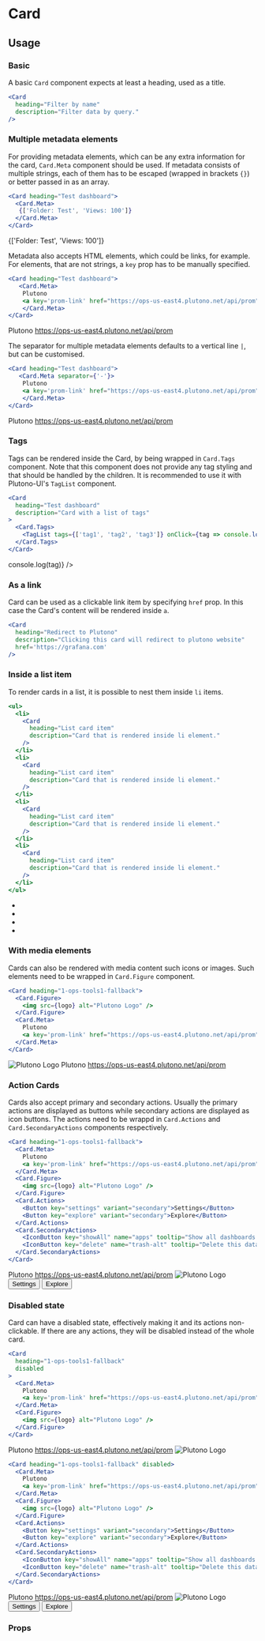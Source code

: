 

<Meta title="MDX/Card" component={Card}/>

# Card

## Usage

### Basic
A basic `Card` component expects at least a heading, used as a title.
```jsx
<Card
  heading="Filter by name"
  description="Filter data by query."
/>
```
<Preview>
  <Card
    heading="Filter by name"
    description="Filter data by query."
  />
</Preview>


### Multiple metadata elements
For providing metadata elements, which can be any extra information for the card, `Card.Meta` component should be used. If metadata consists of multiple strings, each of them has to be escaped (wrapped in brackets `{}`) or better passed in as an array.

```jsx
<Card heading="Test dashboard">
  <Card.Meta>
   {['Folder: Test', 'Views: 100']}
  </Card.Meta>
</Card>
```

<Preview>
  <Card heading="Test dashboard">
    <Card.Meta>
      {['Folder: Test', 'Views: 100']}
    </Card.Meta>
  </Card>
</Preview>

Metadata also accepts HTML elements, which could be links, for example. For elements, that are not strings, a `key` prop has to be manually specified.

```jsx
<Card heading="Test dashboard">
   <Card.Meta>
    Plutono
    <a key='prom-link' href="https://ops-us-east4.plutono.net/api/prom">https://ops-us-east4.plutono.net/api/prom</a>
    </Card.Meta>
</Card>
```

<Preview>
  <Card heading="Test dashboard">
    <Card.Meta>
      Plutono
      <a key='prom-link' href="https://ops-us-east4.plutono.net/api/prom">https://ops-us-east4.plutono.net/api/prom</a>
    </Card.Meta>
  </Card>
</Preview>

The separator for multiple metadata elements defaults to a vertical line `|`, but can be customised.

```jsx
<Card heading="Test dashboard">
   <Card.Meta separator={'-'}>
    Plutono
    <a key='prom-link' href="https://ops-us-east4.plutono.net/api/prom">https://ops-us-east4.plutono.net/api/prom</a>
    </Card.Meta>
</Card>
```

<Preview>
  <Card heading="Test dashboard">
    <Card.Meta separator={'-'}>
      Plutono
      <a key='prom-link' href="https://ops-us-east4.plutono.net/api/prom">https://ops-us-east4.plutono.net/api/prom</a>
    </Card.Meta>
  </Card>
</Preview>

### Tags
Tags can be rendered inside the Card, by being wrapped in `Card.Tags` component. Note that this component does not provide any tag styling and that should be handled by the children. It is recommended to use it with Plutono-UI's `TagList` component.

```jsx
<Card
  heading="Test dashboard"
  description="Card with a list of tags"
>
  <Card.Tags>
    <TagList tags={['tag1', 'tag2', 'tag3']} onClick={tag => console.log(tag)} />
  </Card.Tags>
</Card>
```

<Preview>
  <Card
    heading="Test dashboard"
    description="Card with a list of tags"
  >
    <Card.Tags>
      <TagList tags={['tag1', 'tag2', 'tag3']} onClick={tag => console.log(tag)} />
    </Card.Tags>
  </Card>
</Preview>

### As a link

Card can be used as a clickable link item by specifying `href` prop. In this case the Card's content will be rendered inside `a`.

```jsx
<Card
  heading="Redirect to Plutono"
  description="Clicking this card will redirect to plutono website"
  href='https://grafana.com'
/>
```
<Preview>
  <Card
    heading="Redirect to Plutono"
    description="Clicking this card will redirect to plutono website"
    href='https://grafana.com'
  />
</Preview>

### Inside a list item

To render cards in a list, it is possible to nest them inside `li` items.
```jsx
<ul>
  <li>
    <Card
      heading="List card item"
      description="Card that is rendered inside li element."
    />
  </li>
  <li>
    <Card
      heading="List card item"
      description="Card that is rendered inside li element."
    />
  </li>
  <li>
    <Card
      heading="List card item"
      description="Card that is rendered inside li element."
    />
  </li>
  <li>
    <Card
      heading="List card item"
      description="Card that is rendered inside li element."
    />
  </li>
</ul>
```
<Preview>
  <ul style={{padding: '20px', maxWidth: '800px', listStyle: 'none'}}>
    <li>
      <Card
        heading="List card item"
        description="Card that is rendered inside li element."
      />
    </li>
    <li>
      <Card
        heading="List card item"
        description="Card that is rendered inside li element."
      />
    </li>
    <li>
      <Card
        heading="List card item"
        description="Card that is rendered inside li element."
      />
    </li>
    <li>
      <Card
        heading="List card item"
        description="Card that is rendered inside li element."
      />
    </li>
  </ul>
</Preview>

### With media elements

Cards can also be rendered with media content such icons or images. Such elements need to be wrapped in `Card.Figure` component.

```jsx
<Card heading="1-ops-tools1-fallback">
  <Card.Figure>
    <img src={logo} alt="Plutono Logo" />
  </Card.Figure>
  <Card.Meta>
    Plutono
    <a key='prom-link' href="https://ops-us-east4.plutono.net/api/prom">https://ops-us-east4.plutono.net/api/prom</a>
  </Card.Meta>
</Card>
```

<Preview>
  <Card heading="1-ops-tools1-fallback">
    <Card.Figure>
      <img src={logo} alt="Plutono Logo" />
    </Card.Figure>
    <Card.Meta>
      Plutono
      <a key='prom-link' href="https://ops-us-east4.plutono.net/api/prom">https://ops-us-east4.plutono.net/api/prom</a>
    </Card.Meta>
  </Card>
</Preview>

### Action Cards

Cards also accept primary and secondary actions. Usually the primary actions are displayed as buttons while secondary actions are displayed as icon buttons. The actions need to be wrappd in `Card.Actions` and `Card.SecondaryActions` components respectively.

```jsx
<Card heading="1-ops-tools1-fallback">
  <Card.Meta>
    Plutono
    <a key='prom-link' href="https://ops-us-east4.plutono.net/api/prom">https://ops-us-east4.plutono.net/api/prom</a>
  </Card.Meta>
  <Card.Figure>
    <img src={logo} alt="Plutono Logo" />
  </Card.Figure>
  <Card.Actions>
    <Button key="settings" variant="secondary">Settings</Button>
    <Button key="explore" variant="secondary">Explore</Button>
  </Card.Actions>
  <Card.SecondaryActions>
    <IconButton key="showAll" name="apps" tooltip="Show all dashboards for this data source" />
    <IconButton key="delete" name="trash-alt" tooltip="Delete this data source" />
  </Card.SecondaryActions>
</Card>
```

<Preview>
  <Card heading="1-ops-tools1-fallback">
    <Card.Meta>
      Plutono
      <a key='prom-link' href="https://ops-us-east4.plutono.net/api/prom">https://ops-us-east4.plutono.net/api/prom</a>
    </Card.Meta>
    <Card.Figure>
      <img src={logo} alt="Plutono Logo" />
    </Card.Figure>
    <Card.Actions>
      <Button key="settings" variant="secondary">Settings</Button>
      <Button key="explore" variant="secondary">Explore</Button>
    </Card.Actions>
    <Card.SecondaryActions>
      <IconButton key="showAll" name="apps" tooltip="Show all dashboards for this data source" />
      <IconButton key="delete" name="trash-alt" tooltip="Delete this data source" />
    </Card.SecondaryActions>
  </Card>
</Preview>

### Disabled state

Card can have a disabled state, effectively making it and its actions non-clickable. If there are any actions, they will be disabled instead of the whole card.

```jsx
<Card
  heading="1-ops-tools1-fallback"
  disabled
>
  <Card.Meta>
    Plutono
    <a key='prom-link' href="https://ops-us-east4.plutono.net/api/prom">https://ops-us-east4.plutono.net/api/prom</a>
  </Card.Meta>
  <Card.Figure>
    <img src={logo} alt="Plutono Logo" />
  </Card.Figure>
</Card>
```

<Preview>
  <Card
    heading="1-ops-tools1-fallback"
    disabled
  >
    <Card.Meta>
      Plutono
      <a key='prom-link' href="https://ops-us-east4.plutono.net/api/prom">https://ops-us-east4.plutono.net/api/prom</a>
    </Card.Meta>
    <Card.Figure>
      <img src={logo} alt="Plutono Logo" />
    </Card.Figure>
  </Card>
</Preview>

```jsx
<Card heading="1-ops-tools1-fallback" disabled>
  <Card.Meta>
    Plutono
    <a key='prom-link' href="https://ops-us-east4.plutono.net/api/prom">https://ops-us-east4.plutono.net/api/prom</a>
  </Card.Meta>
  <Card.Figure>
    <img src={logo} alt="Plutono Logo" />
  </Card.Figure>
  <Card.Actions>
    <Button key="settings" variant="secondary">Settings</Button>
    <Button key="explore" variant="secondary">Explore</Button>
  </Card.Actions>
  <Card.SecondaryActions>
    <IconButton key="showAll" name="apps" tooltip="Show all dashboards for this data source" />
    <IconButton key="delete" name="trash-alt" tooltip="Delete this data source" />
  </Card.SecondaryActions>
</Card>
```

<Preview>
  <Card heading="1-ops-tools1-fallback" disabled>
    <Card.Meta>
      Plutono
      <a key='prom-link' href="https://ops-us-east4.plutono.net/api/prom">https://ops-us-east4.plutono.net/api/prom</a>
    </Card.Meta>
    <Card.Figure>
      <img src={logo} alt="Plutono Logo" />
    </Card.Figure>
    <Card.Actions>
      <Button key="settings" variant="secondary">Settings</Button>
      <Button key="explore" variant="secondary">Explore</Button>
    </Card.Actions>
    <Card.SecondaryActions>
      <IconButton key="showAll" name="apps" tooltip="Show all dashboards for this data source" />
      <IconButton key="delete" name="trash-alt" tooltip="Delete this data source" />
    </Card.SecondaryActions>
  </Card>
</Preview>

### Props
<Props of={Card}/>

